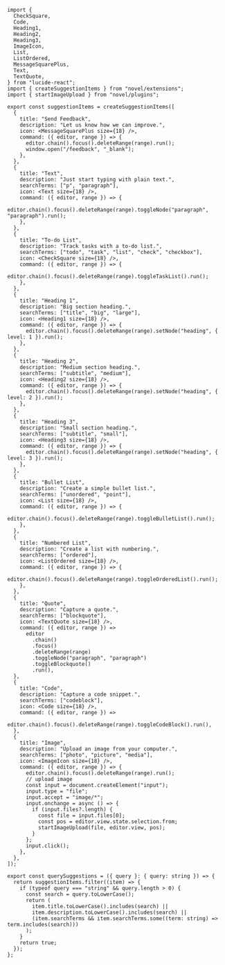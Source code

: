 ```tsx suggestions.tsx
import {
  CheckSquare,
  Code,
  Heading1,
  Heading2,
  Heading3,
  ImageIcon,
  List,
  ListOrdered,
  MessageSquarePlus,
  Text,
  TextQuote,
} from "lucide-react";
import { createSuggestionItems } from "novel/extensions";
import { startImageUpload } from "novel/plugins";

export const suggestionItems = createSuggestionItems([
  {
    title: "Send Feedback",
    description: "Let us know how we can improve.",
    icon: <MessageSquarePlus size={18} />,
    command: ({ editor, range }) => {
      editor.chain().focus().deleteRange(range).run();
      window.open("/feedback", "_blank");
    },
  },
  {
    title: "Text",
    description: "Just start typing with plain text.",
    searchTerms: ["p", "paragraph"],
    icon: <Text size={18} />,
    command: ({ editor, range }) => {
      editor.chain().focus().deleteRange(range).toggleNode("paragraph", "paragraph").run();
    },
  },
  {
    title: "To-do List",
    description: "Track tasks with a to-do list.",
    searchTerms: ["todo", "task", "list", "check", "checkbox"],
    icon: <CheckSquare size={18} />,
    command: ({ editor, range }) => {
      editor.chain().focus().deleteRange(range).toggleTaskList().run();
    },
  },
  {
    title: "Heading 1",
    description: "Big section heading.",
    searchTerms: ["title", "big", "large"],
    icon: <Heading1 size={18} />,
    command: ({ editor, range }) => {
      editor.chain().focus().deleteRange(range).setNode("heading", { level: 1 }).run();
    },
  },
  {
    title: "Heading 2",
    description: "Medium section heading.",
    searchTerms: ["subtitle", "medium"],
    icon: <Heading2 size={18} />,
    command: ({ editor, range }) => {
      editor.chain().focus().deleteRange(range).setNode("heading", { level: 2 }).run();
    },
  },
  {
    title: "Heading 3",
    description: "Small section heading.",
    searchTerms: ["subtitle", "small"],
    icon: <Heading3 size={18} />,
    command: ({ editor, range }) => {
      editor.chain().focus().deleteRange(range).setNode("heading", { level: 3 }).run();
    },
  },
  {
    title: "Bullet List",
    description: "Create a simple bullet list.",
    searchTerms: ["unordered", "point"],
    icon: <List size={18} />,
    command: ({ editor, range }) => {
      editor.chain().focus().deleteRange(range).toggleBulletList().run();
    },
  },
  {
    title: "Numbered List",
    description: "Create a list with numbering.",
    searchTerms: ["ordered"],
    icon: <ListOrdered size={18} />,
    command: ({ editor, range }) => {
      editor.chain().focus().deleteRange(range).toggleOrderedList().run();
    },
  },
  {
    title: "Quote",
    description: "Capture a quote.",
    searchTerms: ["blockquote"],
    icon: <TextQuote size={18} />,
    command: ({ editor, range }) =>
      editor
        .chain()
        .focus()
        .deleteRange(range)
        .toggleNode("paragraph", "paragraph")
        .toggleBlockquote()
        .run(),
  },
  {
    title: "Code",
    description: "Capture a code snippet.",
    searchTerms: ["codeblock"],
    icon: <Code size={18} />,
    command: ({ editor, range }) =>
      editor.chain().focus().deleteRange(range).toggleCodeBlock().run(),
  },
  {
    title: "Image",
    description: "Upload an image from your computer.",
    searchTerms: ["photo", "picture", "media"],
    icon: <ImageIcon size={18} />,
    command: ({ editor, range }) => {
      editor.chain().focus().deleteRange(range).run();
      // upload image
      const input = document.createElement("input");
      input.type = "file";
      input.accept = "image/*";
      input.onchange = async () => {
        if (input.files?.length) {
          const file = input.files[0];
          const pos = editor.view.state.selection.from;
          startImageUpload(file, editor.view, pos);
        }
      };
      input.click();
    },
  },
]);

export const querySuggestions = ({ query }: { query: string }) => {
  return suggestionItems.filter((item) => {
    if (typeof query === "string" && query.length > 0) {
      const search = query.toLowerCase();
      return (
        item.title.toLowerCase().includes(search) ||
        item.description.toLowerCase().includes(search) ||
        (item.searchTerms && item.searchTerms.some((term: string) => term.includes(search)))
      );
    }
    return true;
  });
};
```
